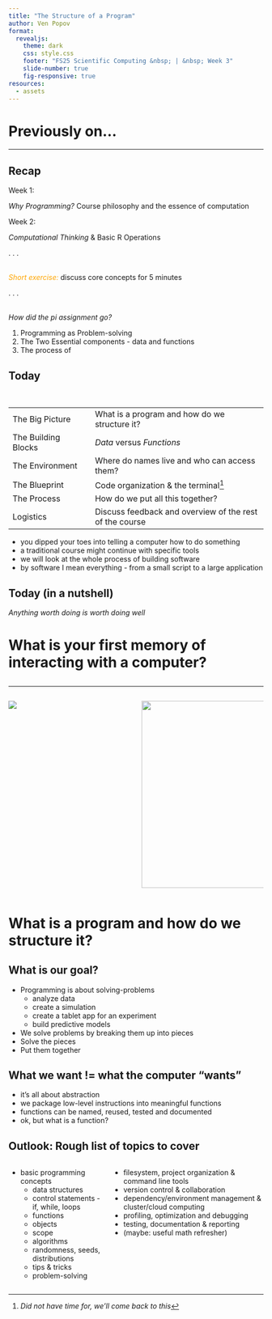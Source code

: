 ```yaml
---
title: "The Structure of a Program"
author: Ven Popov
format: 
  revealjs:
    theme: dark
    css: style.css
    footer: "FS25 Scientific Computing &nbsp; | &nbsp; Week 3"
    slide-number: true
    fig-responsive: true
resources:
  - assets
---
```


# Previously on...

---

## Recap

::: {layout="[1, 6]"}

Week 1: 

*Why Programming?* Course philosophy and the essence of computation

Week 2: 

*Computational Thinking* & Basic R Operations

:::

. . .

<br/> *[Short exercise:]{style="color:orange;"}* discuss core concepts for 5 minutes

. . .

<br/> *How did the pi assignment go?*

::: {.notes}
1. Programming as Problem-solving
2. The Two Essential components - data and functions
3. The process of 
:::

## Today {.smaller}
<br/>

|                       |                                               |
|-----------------------|-----------------------------------------------|
| The Big Picture       | What is a program and how do we structure it? |
| The Building Blocks   | *Data* versus *Functions*                         |
| The Environment       | Where do names live and who can access them?  |
| The Blueprint         | Code organization & the terminal^[*Did not have time for, we'll come back to this*]              |
| The Process           | How do we put all this together?              |
| Logistics             | Discuss feedback and overview of the rest of the course |

::: {.notes}
- you dipped your toes into telling a computer how to do something
- a traditional course might continue with specific tools
- we will look at the whole process of building software
- by software I mean everything - from a small script to a large application
:::

## Today (in a nutshell) 

::: {.v-center-container}
*Anything worth doing is worth doing well*
:::

# What is your first memory of interacting with a computer?

## {background-image="assets/pravetz-cropped.png"}

## {background-image="assets/pravetz.png" visibility="uncounted"}


---

:::: {.columns}

::: {.column width="50%"}
![](assets/welcome-to-logo.png)
:::

::: {.column width="50%"}
![](assets/logo-curves.png){.absolute .fragment top=10 left=550 width="500" height="370"}
:::

::::

# What is a program and how do we structure it?

## What is our goal? {.smaller}

::: incremental
- Programming is about solving-problems
  - analyze data
  - create a simulation
  - create a tablet app for an experiment
  - build predictive models
- We solve problems by breaking them up into pieces
- Solve the pieces
- Put them together
:::

## What we want != what the computer "wants" 

- it's all about abstraction
- we package low-level instructions into meaningful functions
- functions can be named, reused, tested and documented
- ok, but what is a function?

## Outlook: Rough list of topics to cover {.smaller}

:::: {.columns}

::: {.column}

- basic programming concepts
   - data structures
   - control statements - if, while, loops
   - functions
   - objects
   - scope
   - algorithms
   - randomness, seeds, distributions
   - tips & tricks
   - problem-solving
:::

::: {.column}

- filesystem, project organization & command line tools
- version control & collaboration
- dependency/environment management & cluster/cloud computing
- profiling, optimization and debugging
- testing, documentation & reporting
- (maybe: useful math refresher)

:::

::::
